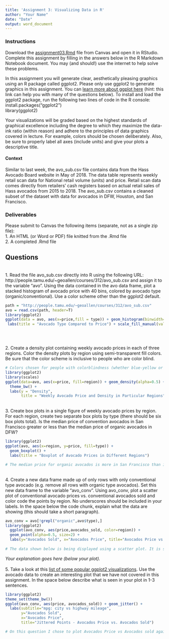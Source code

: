 ```yaml
---
title: 'Assignment 3: Visualizing Data in R'
author: "Your Name"
date: "Date"
output: word_document
---
```

  
  
### Instructions
  
Download the [assignment03.Rmd](http://people.tamu.edu/~geoallen/courses/312/assignment03.Rmd) file from Canvas and open it in RStudio. Complete this assignment by filling in the answers below in the R Markdown Notebook document. You may (and should!) use the internet to help solve these problems. 
  
In this assignment you will generate clear, aesthetically pleasing graphics using an R package called ggplot2. Please only use ggplot2 to generate graphics in this assignment. You can [learn more about ggplot here](http://r-statistics.co/ggplot2-Tutorial-With-R.html) (hint: this link can help you with many of the questions below). To install and load the ggplot2 package, run the following two lines of code in the R console:  
install.packages("ggplot2")  
library(ggplot2)  
   
Your visualizations will be graded based on the highest standards of graphical excellence including the degree to which they maximize the data-ink ratio (within reason) and adhere to the principles of data graphics covered in lecture. For example, colors should be chosen deliberately. Also, be sure to properly label all axes (include units) and give your plots a descriptive title. 
  
  
#### Context
  
Similar to last week, the avo_sub.csv file contains data from the Hass Avocado Board website in May of 2018. The data table represents weekly retail scan data for National retail volume (units) and price. Retail scan data comes directly from retailers’ cash registers based on actual retail sales of Hass avocados from 2015 to 2018. The avo_sub.csv contains a cleaned subset of the dataset with data for avocados in DFW, Houston, and San Francisco.  
  
  
### Deliverables  
Please submit to Canvas the following items (separate, not as a single zip file):  
1. An HTML (or Word or PDF) file knitted from the .Rmd file  
2. A completed .Rmd file  
  
  
## Questions
  
\
1.	Read the file avo_sub.csv directly into R using the following URL: http://people.tamu.edu/~geoallen/courses/312/avo_sub.csv and assign it to the variable "avo". Using the data contained in the avo data frame, plot a stacked histogram of avocado price with 40 bins, colored by avocado type (organic/conventional). Use a color scheme other than the ggplot2 default. 
```r
path = "http://people.tamu.edu/~geoallen/courses/312/avo_sub.csv"
avo = read.csv(path, header=T)
library(ggplot2)
ggplot(data = avo, aes(x=price,fill = type)) + geom_histogram(binwidth=40) +
 labs(title = "Avocado Type Compared to Price") + scale_fill_manual(values = c("Green","Purple"))




```
\
2.	Create a density plot containing weekly avocado prices in each of three regions. Color the density plots by region using semi-transparent fill colors. Be sure that the color scheme is inclusive to people who are color blind. 
```r
# Colors chosen for people with colorblindness (whether blue-yellow or red-green)
library(ggplot2)
library(scales)
ggplot(data=avo, aes(x=price, fill=region)) + geom_density(alpha=0.5) +  
  theme_bw() +
  labs(y = "Density",
       title = "Weekly Avocado Price and Density in Particular Regions") + scale_fill_manual(values = c("Violet","Orange", "Magenta"))

```
\
3.  Create box plots in a single figure of weekly avocado prices by region. For each region, create two separate box plots by type (there should be six box plots total). Is the median price of convention avocados in San Francisco greater or less than the median price of organic avocados in DFW? 
```r
library(ggplot2)
ggplot(avo, aes(x=region, y=price, fill=type)) +
  geom_boxplot() +
  labs(title = "Boxplot of Avocado Prices in Different Regions")

# The median price for organic avocados is more in San Francisco than in DFW
```
\
4. Create a new data frame made up of only rows with only conventional type avocado (e.g. remove all rows with organic type avocados). Set this new data frame to the variable "avo_conv". Using avo_conv, plot a scatter plot of conventional avocado prices vs. conventional avocados sold and color code the points by region. No underscores should be included in your labels. In the space below the code chunk, explain what the data are showing (this should take a short paragraph). 
```r
avo_conv = avo[!grepl("organic",avo$type),]
library(ggplot2)
  ggplot(avo_conv, aes(price,avocados_sold, color=region)) +
  geom_point(alpha=0.5, size=2) +
  labs(y="Avocados Sold", x="Avocados Price", title="Avocados Price vs. Avocados Sold")
  
# The data shown below is being displayed using a scatter plot. It is showing the amount of conventional type avocados being sold at different prices per region. In this case, most people buy avocados at cheaper prices, especially in Houston and the DFW area. In the case of San Francisco there are some people who buy avocados at higher prices, likely being that San Francisco is a more expensive city in general than Houston and DFW. 
```
  
*Your explanation goes here (below your plot).*  
\
5.  Take a look at this [list of some popular ggplot2 visualizations](  http://r-statistics.co/Top50-Ggplot2-Visualizations-MasterList-R-Code). Use the avocado data to create an interesting plot that we have not covered in this assignment. In the space below describe what is seen in your plot in 1-3 sentences. 
```r
library(ggplot2)
theme_set(theme_bw())  
ggplot(avo_conv, aes(price, avocados_sold)) + geom_jitter() +
  labs(subtitle="mpg: city vs highway mileage", 
       y="Avocados Sold", 
       x="Avocados Price", 
       title="Jittered Points - Avocados Price vs. Avocados Sold")

# On this question I chose to plot Avocados Price vs Avocados sold again, but this time by using a jitter plot. Jitter plots use random values for the dots located on a plot so the dots are not directly on each other. Jitter plots are necessary in data science, and can be used in addition to numerous other plots.



```
\
